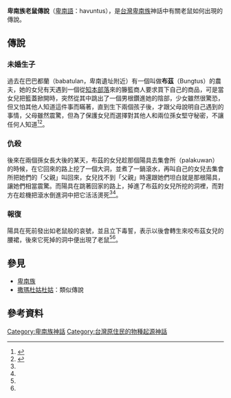 '''卑南族老鼠傳說'''（[[卑南語|卑南語]]：havuntus），是[[台灣|台灣]][[卑南族|卑南族]]神話中有關老鼠如何出現的傳說。
==傳說==
===未婚生子===
過去在巴巴都蘭（babatulan，卑南遺址附近）有一個叫做'''布茲'''（Bungtus）的農夫，她的女兒有天遇到一個從[[知本部落|知本部落]]來的籐籃商人要求買下自己的商品，可是當女兒把籃蓋掀開時，突然從其中跳出了一個男根鑽進她的陰部，少女雖然很驚恐，但又怕其他人知道這件事而瞞著，直到生下兩個孩子後，才跟父母說明自己遇到的事情，父母雖然震驚，但為了保護女兒而選擇對其他人和兩位孫女堅守秘密，不讓任何人知道<ref name="番族慣習調查報告書第五卷排灣族．第二卷">{{cite book|last=|first=|date=2003-10-01|title=番族慣習調查報告書第二卷阿美族、卑南族|url=https://tm.ncl.edu.tw/article?u=022_004_00003743&lang=chn|location=|publisher=中央研究院民族所|page=|isbn=9789576717352|author=臺灣總督府臨時臺灣舊慣調查會|access-date=2021-02-17|archive-date=2021-01-28|archive-url=https://web.archive.org/web/20210128064743/https://tm.ncl.edu.tw/article?u=022_004_00003743&lang=chn}}</ref><ref name="卑南族神話故事集錦">{{cite book|last=|first=|date=1994-06-01|title=卑南族神話故事集錦|url=https://www.govbooks.com.tw/books/10929|location=|publisher=臺東縣政府文化局|page=|isbn=|author=林豪勳 / 陳光榮|access-date=2020-06-30|archive-date=2020-03-17|archive-url=https://web.archive.org/web/20200317232300/https://www.govbooks.com.tw/books/10929|dead-url=no}}</ref>。
===仇殺===
後來在兩個孫女長大後的某天，布茲的女兒趁那個陽具去集會所（palakuwan）的時候，在它回來的路上挖了一個大洞，並煮了一鍋滾水，再叫自己的女兒去集會所把她們的「父親」叫回來，女兒找不到「父親」時還跟她們坦白就是那根陽具，讓她們相當震驚。而陽具在跳著回家的路上，掉進了布茲的女兒所挖的洞裡，而對方在趁機把滾水倒進洞中把它活活燙死<ref name="番族慣習調查報告書第五卷排灣族．第二卷"/><ref name="卑南族神話故事集錦"/>。
===報復===
陽具在死前發出如老鼠般的哀號，並且立下毒誓，表示以後會轉生來咬布茲女兒的腰裙，後來它死掉的洞中便出現了老鼠<ref name="番族慣習調查報告書第五卷排灣族．第二卷"/><ref name="卑南族神話故事集錦"/>。
==參見==
*[[卑南族|卑南族]]
*[[撒瑪杜姑杜姑|撒瑪杜姑杜姑]]：類似傳說
==參考資料==
{{reflist}}

{{Myth-stub}}
{{卑南族神話}}
[[Category:卑南族神話|Category:卑南族神話]]
[[Category:台灣原住民的物種起源神話|Category:台灣原住民的物種起源神話]]